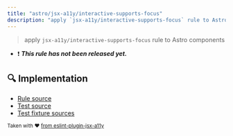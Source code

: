 ```yaml
---
title: "astro/jsx-a11y/interactive-supports-focus"
description: "apply `jsx-a11y/interactive-supports-focus` rule to Astro components"
---
```


> apply `jsx-a11y/interactive-supports-focus` rule to Astro components

- ❗ <badge text="This rule has not been released yet." vertical="middle" type="error"> **_This rule has not been released yet._** </badge>



## 🔍 Implementation

- [Rule source](https://github.com/ota-meshi/eslint-plugin-astro/blob/main/src/rules/jsx-a11y/interactive-supports-focus.ts)
- [Test source](https://github.com/ota-meshi/eslint-plugin-astro/blob/main/tests/src/rules/jsx-a11y/interactive-supports-focus.ts)
- [Test fixture sources](https://github.com/ota-meshi/eslint-plugin-astro/tree/main/tests/fixtures/rules/jsx-a11y/interactive-supports-focus)

<sup>Taken with ❤️ [from eslint-plugin-jsx-a11y](https://github.com/jsx-eslint/eslint-plugin-jsx-a11y/tree/HEAD/docs/rules/interactive-supports-focus.md)</sup>
